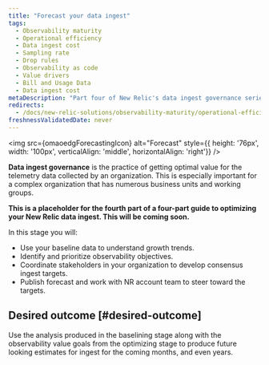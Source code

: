 ```yaml
---
title: "Forecast your data ingest"
tags:
  - Observability maturity
  - Operational efficiency
  - Data ingest cost
  - Sampling rate
  - Drop rules
  - Observability as code
  - Value drivers
  - Bill and Usage Data
  - Data ingest cost
metaDescription: "Part four of New Relic's data ingest governance series on optimizing how you ingest and use your telemetry data: this focuses on forecasting data ingest."
redirects: 
  - /docs/new-relic-solutions/observability-maturity/operational-efficiency/dg-forecasting
freshnessValidatedDate: never
---
```



<img
  src={omaoedgForecastingIcon}
  alt="Forecast"
  style={{ height: '76px', width: '100px', verticalAlign: 'middle', horizontalAlign: 'right'}}
/>

<DoNotTranslate>**Data ingest governance**</DoNotTranslate> is the practice of getting optimal value for the telemetry data collected by an organization. This is especially important for a complex organization that has numerous business units and working groups. 

<DoNotTranslate>**This is a placeholder for the fourth part of a four-part guide to optimizing your New Relic data ingest. This will be coming soon.**</DoNotTranslate>

In this stage you will:
* Use your baseline data to understand growth trends.
* Identify and prioritize observability objectives.
* Coordinate stakeholders in your organization to develop consensus ingest targets.
* Publish forecast and work with NR account team to steer toward the targets.

## Desired outcome [#desired-outcome]

Use the analysis produced in the baselining stage along with the observability value goals from the optimizing stage to produce future looking estimates for ingest for the coming months, and even years.
